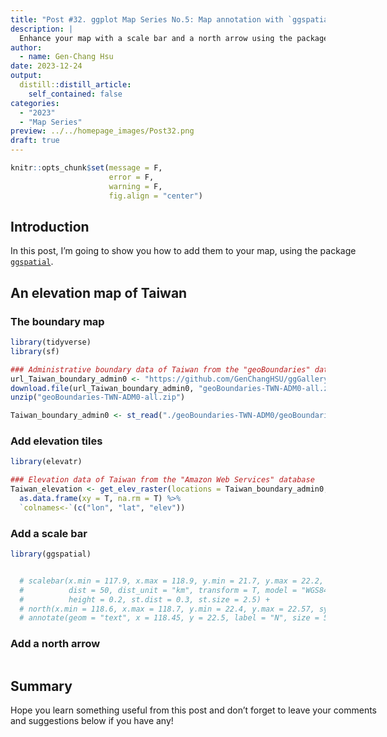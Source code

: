 ```yaml
---
title: "Post #32. ggplot Map Series No.5: Map annotation with `ggspatial`"
description: |
  Enhance your map with a scale bar and a north arrow using the package `ggspatial`!
author:
  - name: Gen-Chang Hsu
date: 2023-12-24
output:
  distill::distill_article:
    self_contained: false
categories:
  - "2023"
  - "Map Series"
preview: ../../homepage_images/Post32.png
draft: true
---
```


<!-- Webpage style -->

<style>
d-article a {
  color: #2780e3 !important;
  border-bottom: none !important;
}

d-article a:hover {
  color: #2780e3 !important;
  border-bottom: 2px solid !important;
}

d-byline {
  margin-left: -10% !important;
}

d-title {
  margin-left: -10%;
}

d-title h1{
  font-size: 45px;
  width: 130%;
}

d-article {
  margin-left: -10%;
}

p {
  width: 120%;
}

d-article h2 {
  width: 120%;
}

d-article h3 {
  width: 120%;
  font-size: 28px;
}

div.article-footer{
  width: 120%;
}

d-article div.sourceCode { 
  width: 120% !important;
}

d-article pre { 
  width: 120% !important;
}

div.l-body {
  width: 120% !important;
}

d-article table thead tr {
  height: 60px !important;
  width: 210px !important;
}

d-article table thead th {
  height: 60px !important;
  font-size: 22px !important;
  width: 210px !important;
}

d-article table tbody tr td {
  font-size: 21px !important;
  height: 60px !important;
  text-align: center !important;
  width: 210px !important;
}

div.l-body img {
    margin-right: 30% !important;
}

</style>

<head>
  <base target="_blank">
</head>

```r
knitr::opts_chunk$set(message = F, 
                      error = F, 
                      warning = F,
                      fig.align = "center")

```

<!-- Start of the article -->

## Introduction




In this post, I'm going to show you how to add them to your map, using the package [`ggspatial`](https://paleolimbot.github.io/ggspatial/index.html). 




## An elevation map of Taiwan



### The boundary map

```r
library(tidyverse)
library(sf)

### Administrative boundary data of Taiwan from the "geoBoundaries" database 
url_Taiwan_boundary_admin0 <- "https://github.com/GenChangHSU/ggGallery/blob/master/_posts/2023-05-24-post-26-ggplot-map-series-no2-simple-feature-maps/geoBoundaries-TWN-ADM0-all.zip?raw=TRUE"
download.file(url_Taiwan_boundary_admin0, "geoBoundaries-TWN-ADM0-all.zip", mode = "wb")
unzip("geoBoundaries-TWN-ADM0-all.zip")

Taiwan_boundary_admin0 <- st_read("./geoBoundaries-TWN-ADM0/geoBoundaries-TWN-ADM0.shp")


```

### Add elevation tiles

```r
library(elevatr)

### Elevation data of Taiwan from the "Amazon Web Services" database  
Taiwan_elevation <- get_elev_raster(locations = Taiwan_boundary_admin0, z = 9, clip = "locations") %>% 
  as.data.frame(xy = T, na.rm = T) %>%
  `colnames<-`(c("lon", "lat", "elev"))


```

### Add a scale bar

```r
library(ggspatial)


  # scalebar(x.min = 117.9, x.max = 118.9, y.min = 21.7, y.max = 22.2,
  #          dist = 50, dist_unit = "km", transform = T, model = "WGS84", 
  #          height = 0.2, st.dist = 0.3, st.size = 2.5) +
  # north(x.min = 118.6, x.max = 118.7, y.min = 22.4, y.max = 22.57, symbol = 10, scale = 5) + 
  # annotate(geom = "text", x = 118.45, y = 22.5, label = "N", size = 5)

```

### Add a north arrow


```r




```




## Summary


Hope you learn something useful from this post and don't forget to leave your comments and suggestions below if you have any!


